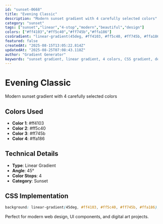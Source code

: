 ```yaml
---
id: "sunset-0668"
title: "Evening Classic"
description: "Modern sunset gradient with 4 carefully selected colors"
category: "sunset"
tags: ["sunset","linear","4-stop","modern","beautiful","design"]
colors: ["#ff4103","#ff5c40","#ff745b","#ffa186"]
cssGradient: "linear-gradient(45deg, #ff4103, #ff5c40, #ff745b, #ffa186)"
featured: false
createdAt: "2025-08-15T13:05:22.814Z"
updatedAt: "2025-08-25T07:08:43.118Z"
author: "Gradient Generator"
keywords: "sunset gradient, linear gradient, 4 colors, CSS gradient, design, #ff4103, #ff5c40, #ff745b, #ffa186"
---
```


# Evening Classic

Modern sunset gradient with 4 carefully selected colors

## Colors Used
- **Color 1**: #ff4103
- **Color 2**: #ff5c40
- **Color 3**: #ff745b
- **Color 4**: #ffa186

## Technical Details
- **Type**: Linear Gradient
- **Angle**: 45°
- **Color Stops**: 4
- **Category**: Sunset

## CSS Implementation
```css
background: linear-gradient(45deg, #ff4103, #ff5c40, #ff745b, #ffa186);
```

Perfect for modern web design, UI components, and digital art projects.
